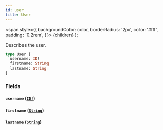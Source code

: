 ```yaml
---
id: user
title: User
---
```


<span
style={{
      backgroundColor: color,
      borderRadius: '2px',
      color: '#fff',
      padding: '0.2rem',
    }}>
{children}
</span>
);

Describes the user.

```graphql
type User {
  username: ID!
  firstname: String
  lastname: String
}
```

### Fields

#### `username` ([`ID!`](/reference/tasklist-api/scalars/id.mdx))

#### `firstname` ([`String`](/reference/tasklist-api/scalars/string.mdx))

#### `lastname` ([`String`](/reference/tasklist-api/scalars/string.mdx))
